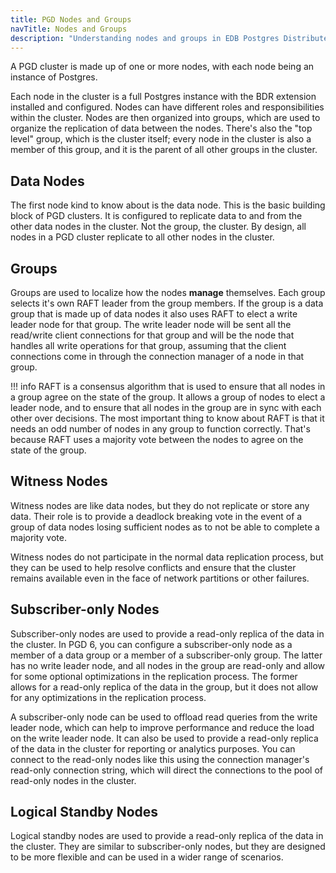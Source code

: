 ```yaml
---
title: PGD Nodes and Groups
navTitle: Nodes and Groups
description: "Understanding nodes and groups in EDB Postgres Distributed (PGD)"
---
```


A PGD cluster is made up of one or more nodes, with each node being an instance of Postgres.

Each node in the cluster is a full Postgres instance with the BDR extension installed and configured.
Nodes can have different roles and responsibilities within the cluster.
Nodes are then organized into groups, which are used to organize the replication of data between the nodes.
There's also the "top level" group, which is the cluster itself; every node in the cluster is also a member of this group, and it is the parent of all other groups in the cluster.

## Data Nodes

The first node kind to know about is the data node.
This is the basic building block of PGD clusters.
It is configured to replicate data to and from the other data nodes in the cluster. Not the group, the cluster.
By design, all nodes in a PGD cluster replicate to all other nodes in the cluster.

## Groups

Groups are used to localize how the nodes **manage** themselves.
Each group selects it's own RAFT leader from the group members.
If the group is a data group that is made up of data nodes it also uses RAFT to elect a write leader node for that group.
The write leader node will be sent all the read/write client connections for that group and will be the node that handles all write operations for that group, assuming that the client connections come in through the connection manager of a node in that group.

!!! info
    RAFT is a consensus algorithm that is used to ensure that all nodes in a group agree on the state of the group.
    It allows a group of nodes to elect a leader node, and to ensure that all nodes in the group are in sync with each other over decisions.
    The most important thing to know about RAFT is that it needs an odd number of nodes in any group to function correctly.
    That's because RAFT uses a majority vote between the nodes to agree on the state of the group.

## Witness Nodes

Witness nodes are like data nodes, but they do not replicate or store any data.
Their role is to provide a deadlock breaking vote in the event of a group of data nodes losing sufficient nodes as to not be able to complete a majority vote.

Witness nodes do not participate in the normal data replication process, but they can be used to help resolve conflicts and ensure that the cluster remains available even in the face of network partitions or other failures.

## Subscriber-only Nodes

Subscriber-only nodes are used to provide a read-only replica of the data in the cluster. In PGD 6, you can configure a subscriber-only node as a member of a data group or a member of a subscriber-only group. The latter has no write leader node, and all nodes in the group are read-only and allow for some optional optimizations in the replication process. The former allows for a read-only replica of the data in the group, but it does not allow for any optimizations in the replication process.

A subscriber-only node can be used to offload read queries from the write leader node, which can help to improve performance and reduce the load on the write leader node. It can also be used to provide a read-only replica of the data in the cluster for reporting or analytics purposes. You can connect to the read-only nodes like this using the connection manager's read-only connection string, which will direct the connections to the pool of read-only nodes in the cluster.

## Logical Standby Nodes

Logical standby nodes are used to provide a read-only replica of the data in the cluster. They are similar to subscriber-only nodes, but they are designed to be more flexible and can be used in a wider range of scenarios.


